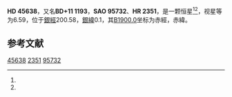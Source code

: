 {{Starbox begin
| name = HD 45638
}}
{{Starbox observe
| epoch = [[J2000.0|J2000.0]]
| constell = {{星座名待查}}<ref name=SIMBAD>{{cite web
 | url=http://simbad.u-strasbg.fr/simbad/sim-id?Ident=HR+2351
 | title =Pulsating variable Star
 | publisher=Centre de Données astronomiques de Strasbourg
 | work=SIMBAD
 | accessdate=2012-07-13}}</ref><ref name=DATA>{{cite web
 | url=http://vizier.u-strasbg.fr/viz-bin/VizieR-5?-out.add=.&-source=5050&-corr=PK=HR&-out.max=9999&HR=2351
 | title=VizieR Detailed Page
 | accessdate=2012-07-13
 | archive-date=2016-03-05
 | archive-url=https://web.archive.org/web/20160305005040/http://vizier.u-strasbg.fr/viz-bin/VizieR-5?-out.add=.&-source=5050&-corr=PK=HR&-out.max=9999&HR=2351
 | dead-url=no
 }}</ref>
| 星官 = 
| ra = {{RA|6|29|0}}<ref name=SIMBAD /><ref name=DATA />
| dec = {{DEC|+11|1|10}}<ref name=SIMBAD /><ref name=DATA />
| appmag_v = 6.59<ref name=SIMBAD /><ref name=DATA />
}}
{{Starbox character
| class = A9IV<ref name=SIMBAD /><ref name=DATA />
| b-v = <ref name=SIMBAD /><ref name=DATA />
| u-b = <ref name=SIMBAD /><ref name=DATA />
| r-i = <ref name=SIMBAD /><ref name=DATA />
| variable = 
}}
{{Starbox astrometry
| radial_v = 
| prop_mo_ra = 41
| parallax = 
| p_error = 
}}
{{Starbox catalog
| names =BD+11 1193，[[SAO星表|SAO]] 95732，[[HD星表|HD]] 45638，[[HR星表|HR]] 2351}}
{{Starbox reference |Simbad=HR+2351}}
{{Starbox end}}

'''HD 45638'''，又名'''BD+11 1193'''，'''SAO 95732'''、'''HR 2351'''，是一颗恒星<ref name=SIMBAD /><ref name=DATA />，视星等为6.59，位于[[銀道座標系|銀經]]200.58，[[銀道座標系|銀緯]]0.1，其[[B1900.0|B1900.0]]坐标为赤經{{RA|6|23|26.9}}，赤緯{{DEC|+11|0.1|0}}。

== 参考文献 ==
{{reflist}}

{{star-stub}}

[[Category:HD和HDE天體|45638]]
[[Category:HR天體|2351]]
[[Category:SAO天體|95732]]